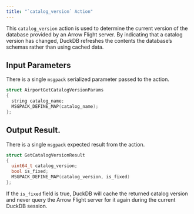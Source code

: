 ```yaml
---
title: "`catalog_version` Action"
---
```


This `catalog_version` action is used to determine the current version of the database provided by an Arrow Flight server.  By indicating that a catalog version has changed, DuckDB refreshes the contents the database's schemas rather than using cached data.

## Input Parameters

There is a single `msgpack` serialized parameter passed to the action.

```c++
struct AirportGetCatalogVersionParams
{
  string catalog_name;
  MSGPACK_DEFINE_MAP(catalog_name);
};
```

## Output Result.

There is a single `msgpack` expected result from the action.

```c++
struct GetCatalogVersionResult
{
  uint64_t catalog_version;
  bool is_fixed;
  MSGPACK_DEFINE_MAP(catalog_version, is_fixed)
};
```

If the `is_fixed` field is true, DuckDB will cache the returned catalog version and never query the Arrow Flight server for it again during the current DuckDB session.

